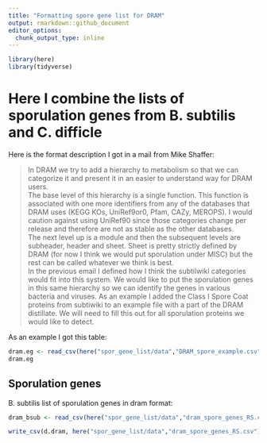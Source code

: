 ```yaml
---
title: "Formatting spore gene list for DRAM"
output: rmarkdown::github_document
editor_options: 
  chunk_output_type: inline
---
```

```r
library(here)
library(tidyverse)
```

# Here I combine the lists of sporulation genes from B. subtilis and C. difficle 

Here is the format description I got in a mail from Mike Shaffer:  

> In DRAM we try to add a hierarchy to metabolism so that we can categorize it and present it in an easier to understand way for DRAM users.  
The base level of this hierarchy is a single function. This function is associated with one  more identifiers from any of the databases that DRAM uses (KEGG KOs, UniRef9or0, Pfam, CAZy, MEROPS). I would caution against using UniRef90 since those categories change per release and therefore are not as stable as the other databases.  
The next level up is a module and then the subsequent levels are subheader, header and sheet. Sheet is pretty strictly defined by DRAM (for now I think we would put sporulation under MISC) but the rest can be called whatever we think is best.  
In the previous email I defined how I think the subtilwiki categories would fit into this system. We would like to put the sporulation genes in this same hierarchy so we can identify the genes in various bacteria and viruses. As an example I added the Class I Spore Coat proteins from subtiwiki to an example file with a part of the DRAM distillate. We will need to fill this out for all sporulation proteins we would like to detect.   

As an example I got this table:

```r
dram.eg <- read_csv(here("spor_gene_list/data","DRAM_spore_example.csv" ))
dram.eg
```

## Sporulation genes  
B. subtilis list of sporulation genes in dram format:  
```r
dram_bsub <- read_csv(here("spor_gene_list/data","dram_spore_genes_RS.csv"))

```



```r
write_csv(d.dram, here("spor_gene_list/data","dram_spore_genes_RS.csv"))
```

